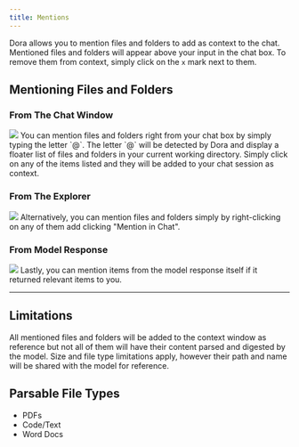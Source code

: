 ```yaml
---
title: Mentions
---
```


Dora allows you to mention files and folders to add as context to the chat.
Mentioned files and folders will appear above your input in the chat box. To remove them from context, simply click on the `x` mark next to them.

## Mentioning Files and Folders

### From The Chat Window
<Frame>
    <img src="/assets/images/dora/chat/mentions1.png" />
</Frame>
You can mention files and folders right from your chat box by simply typing the letter `@`.
The letter `@` will be detected by Dora and display a floater list of files and folders in your current working directory.
Simply click on any of the items listed and they will be added to your chat session as context.


### From The Explorer
<Frame>
    <img src="/assets/images/dora/chat/mentions2.png" />
</Frame>
Alternatively, you can mention files and folders simply by right-clicking on any of them add clicking "Mention in Chat".


### From Model Response
<Frame>
    <img src="/assets/images/dora/chat/mentions3.png" />
</Frame>
Lastly, you can mention items from the model response itself if it returned relevant items to you.

---

## Limitations
All mentioned files and folders will be added to the context window as reference but not all of them will have their content parsed and digested by the model.
Size and file type limitations apply, however their path and name will be shared with the model for reference.

## Parsable File Types
* PDFs
* Code/Text
* Word Docs